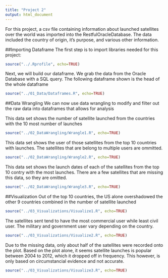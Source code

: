 ```yaml
---
title: "Project 2"
output: html_document
---
```


For this project, a csv file containing information about launched satellites over the world was imported into the RestfulOracleDatabase. The data included the country of origin, it's purpose, and various other information.

##Importing Dataframe
The first step is to import libraries needed for this project:
```r
source("../.Rprofile", echo=TRUE)
```

Next, we will build our dataframe. We grab the data from the Oracle Database with a SQL query. The following dataframe shown is the head of the whole dataframe
```r
source("../01_Data/Dataframes.R", echo=TRUE)
```

##Data Wrangling
We can now use data wrangling to modify and filter out the raw data into dataframes that allows for analysis

This data set shows the number of satellite launched from the countries with the 10 most number of launches
```r
source("../02_DataWrangling/Wrangle1.R", echo=TRUE)
```

This data set shows the user of those satellites from the top 10 countries with launches. The satellites that are belong to multiple users are ommitted.
```r
source("../02_DataWrangling/Wrangle2.R", echo=TRUE)
```

This data set shows the launch dates of each of the satellites from the top 10 contry with the most launches. There are a few satellites that are missing this data, so they are omitted.
```r
source("../02_DataWrangling/Wrangle3.R", echo=TRUE)
```

##Visualization
Out of the top 10 countries, the US alone overshadowed the other 9 countries combined in the number of satellite launched
```r
source("../03_Visualizations/Visualize1.R", echo=TRUE)
```

The satellites sent tend to have the most commercial user while least civil user. The military and government user vary depending on the country.
```r
source("../03_Visualizations/Visualize2.R", echo=TRUE)
```

Due to the missing data, only about half of the satellites were recorded onto the plot. Based on the plot alone, it seems satellite launches is popular between 2004 to 2012, which it dropped off in frequency. This however, is only based on circumstancial evidence and not accurate.
```r
source("../03_Visualizations/Visualize3.R", echo=TRUE)
```